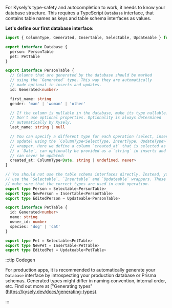 For Kysely's type-safety and autocompletion to work, it needs to know your
database structure. This requires a TypeScript <code>Database</code>
interface, that contains table names as keys and table schema interfaces as
values.

**Let's define our first database interface:**

```ts title="src/types.ts"
import { ColumnType, Generated, Insertable, Selectable, Updateable } from 'kysely'

export interface Database {
  person: PersonTable
  pet: PetTable
}

export interface PersonTable {
  // Columns that are generated by the database should be marked
  // using the `Generated` type. This way they are automatically
  // made optional in inserts and updates.
  id: Generated<number>

  first_name: string
  gender: 'man' | 'woman' | 'other'

  // If the column is nullable in the database, make its type nullable.
  // Don't use optional properties. Optionality is always determined
  // automatically by Kysely.
  last_name: string | null

  // You can specify a different type for each operation (select, insert and
  // update) using the `ColumnType<SelectType, InsertType, UpdateType>`
  // wrapper. Here we define a column `created_at` that is selected as
  // a `Date`, can optionally be provided as a `string` in inserts and
  // can never be updated:
  created_at: ColumnType<Date, string | undefined, never>
}

// You should not use the table schema interfaces directly. Instead, you should
// use the `Selectable`, `Insertable` and `Updateable` wrappers. These wrappers
// make sure that the correct types are used in each operation.
export type Person = Selectable<PersonTable>
export type NewPerson = Insertable<PersonTable>
export type EditedPerson = Updateable<PersonTable>

export interface PetTable {
  id: Generated<number>
  name: string
  owner_id: number
  species: 'dog' | 'cat'
}

export type Pet = Selectable<PetTable>
export type NewPet = Insertable<PetTable>
export type EditedPet = Updateable<PetTable>
```

:::tip Codegen

For production apps, it is recommended to automatically generate your <code>Database</code>
interface by introspecting your production database or Prisma schemas. Generated types
might differ in naming convention, internal order, etc. Find out more at ["Generating types"(https://kysely.dev/docs/generating-types).

:::
